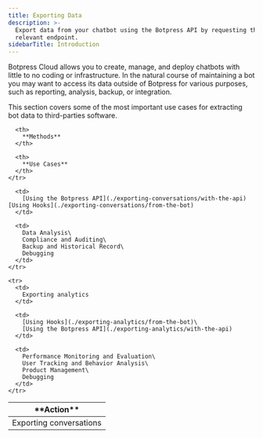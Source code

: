 ```yaml
---
title: Exporting Data
description: >-
  Export data from your chatbot using the Botpress API by requesting the
  relevant endpoint.
sidebarTitle: Introduction
---
```


Botpress Cloud allows you to create, manage, and deploy chatbots with little to no coding or infrastructure. In the natural course of maintaining a bot you may want to access its data outside of Botpress for various purposes, such as reporting, analysis, backup, or integration.

This section covers some of the most important use cases for extracting bot data to third-parties software.

<table>
  <thead>
    <tr>
      <th>
        **Action**
      </th>

      <th>
        **Methods**
      </th>

      <th>
        **Use Cases**
      </th>
    </tr>
  </thead>

  <tbody>
    <tr>
      <td>
        Exporting conversations
      </td>

      <td>
        [Using the Botpress API](./exporting-conversations/with-the-api)  [Using Hooks](./exporting-conversations/from-the-bot)
      </td>

      <td>
        Data Analysis\
        Compliance and Auditing\
        Backup and Historical Record\
        Debugging
      </td>
    </tr>

    <tr>
      <td>
        Exporting analytics
      </td>

      <td>
        [Using Hooks](./exporting-analytics/from-the-bot)\
        [Using the Botpress API](./exporting-analytics/with-the-api)
      </td>

      <td>
        Performance Monitoring and Evaluation\
        User Tracking and Behavior Analysis\
        Product Management\
        Debugging
      </td>
    </tr>
  </tbody>
</table>
